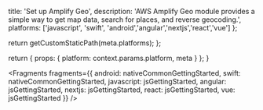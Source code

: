 
  title: 'Set up Amplify Geo',
  description:
    'AWS Amplify Geo module provides a simple way to get map data, search for places, and reverse geocoding.',
  platforms: ['javascript', 'swift', 'android','angular','nextjs','react','vue'] 
};

  return getCustomStaticPath(meta.platforms);
};

  return {
    props: {
      platform: context.params.platform,
      meta
    }
  };
}


<Fragments
  fragments={{
    android: nativeCommonGettingStarted,
    swift: nativeCommonGettingStarted,
    javascript: jsGettingStarted,
    angular: jsGettingStarted,
    nextjs: jsGettingStarted,
    react: jsGettingStarted,
    vue: jsGettingStarted
  }}
/>
